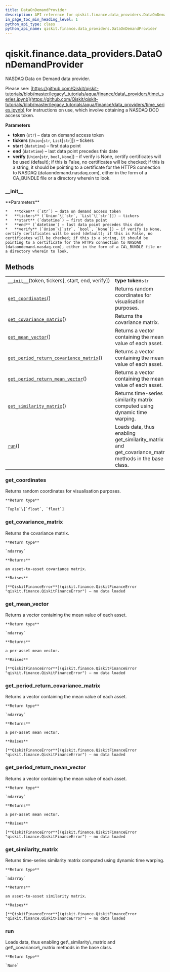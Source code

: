 ```yaml
---
title: DataOnDemandProvider
description: API reference for qiskit.finance.data_providers.DataOnDemandProvider
in_page_toc_min_heading_level: 1
python_api_type: class
python_api_name: qiskit.finance.data_providers.DataOnDemandProvider
---
```


<span id="qiskit-finance-data-providers-dataondemandprovider" />

# qiskit.finance.data\_providers.DataOnDemandProvider

<Class id="qiskit.finance.data_providers.DataOnDemandProvider" isDedicatedPage={true} github="https://github.com/qiskit-community/qiskit-aqua/tree/stable/0.8/qiskit/finance/data_providers/data_on_demand_provider.py" signature="DataOnDemandProvider(token, tickers, start=datetime.datetime(2016, 1, 1, 0, 0), end=datetime.datetime(2016, 1, 30, 0, 0), verify=None)">
  NASDAQ Data on Demand data provider.

  Please see: [https://github.com/Qiskit/qiskit-tutorials/blob/master/legacy\_tutorials/aqua/finance/data\_providers/time\_series.ipynb](https://github.com/Qiskit/qiskit-tutorials/blob/master/legacy_tutorials/aqua/finance/data_providers/time_series.ipynb) for instructions on use, which involve obtaining a NASDAQ DOD access token.

  **Parameters**

  *   **token** (`str`) – data on demand access token
  *   **tickers** (`Union`\[`str`, `List`\[`str`]]) – tickers
  *   **start** (`datetime`) – first data point
  *   **end** (`datetime`) – last data point precedes this date
  *   **verify** (`Union`\[`str`, `bool`, `None`]) – if verify is None, certify certificates will be used (default); if this is False, no certificates will be checked; if this is a string, it should be pointing to a certificate for the HTTPS connection to NASDAQ (dataondemand.nasdaq.com), either in the form of a CA\_BUNDLE file or a directory wherein to look.

  ### \_\_init\_\_

  <Function id="qiskit.finance.data_providers.DataOnDemandProvider.__init__" signature="__init__(token, tickers, start=datetime.datetime(2016, 1, 1, 0, 0), end=datetime.datetime(2016, 1, 30, 0, 0), verify=None)">
    **Parameters**

    *   **token** (`str`) – data on demand access token
    *   **tickers** (`Union`\[`str`, `List`\[`str`]]) – tickers
    *   **start** (`datetime`) – first data point
    *   **end** (`datetime`) – last data point precedes this date
    *   **verify** (`Union`\[`str`, `bool`, `None`]) – if verify is None, certify certificates will be used (default); if this is False, no certificates will be checked; if this is a string, it should be pointing to a certificate for the HTTPS connection to NASDAQ (dataondemand.nasdaq.com), either in the form of a CA\_BUNDLE file or a directory wherein to look.
  </Function>

  ## Methods

  |                                                                                                                                                                                                                             |                                                                                                          |
  | --------------------------------------------------------------------------------------------------------------------------------------------------------------------------------------------------------------------------- | -------------------------------------------------------------------------------------------------------- |
  | [`__init__`](#qiskit.finance.data_providers.DataOnDemandProvider.__init__ "qiskit.finance.data_providers.DataOnDemandProvider.__init__")(token, tickers\[, start, end, verify])                                             | **type token**`str`                                                                                      |
  | [`get_coordinates`](#qiskit.finance.data_providers.DataOnDemandProvider.get_coordinates "qiskit.finance.data_providers.DataOnDemandProvider.get_coordinates")()                                                             | Returns random coordinates for visualisation purposes.                                                   |
  | [`get_covariance_matrix`](#qiskit.finance.data_providers.DataOnDemandProvider.get_covariance_matrix "qiskit.finance.data_providers.DataOnDemandProvider.get_covariance_matrix")()                                           | Returns the covariance matrix.                                                                           |
  | [`get_mean_vector`](#qiskit.finance.data_providers.DataOnDemandProvider.get_mean_vector "qiskit.finance.data_providers.DataOnDemandProvider.get_mean_vector")()                                                             | Returns a vector containing the mean value of each asset.                                                |
  | [`get_period_return_covariance_matrix`](#qiskit.finance.data_providers.DataOnDemandProvider.get_period_return_covariance_matrix "qiskit.finance.data_providers.DataOnDemandProvider.get_period_return_covariance_matrix")() | Returns a vector containing the mean value of each asset.                                                |
  | [`get_period_return_mean_vector`](#qiskit.finance.data_providers.DataOnDemandProvider.get_period_return_mean_vector "qiskit.finance.data_providers.DataOnDemandProvider.get_period_return_mean_vector")()                   | Returns a vector containing the mean value of each asset.                                                |
  | [`get_similarity_matrix`](#qiskit.finance.data_providers.DataOnDemandProvider.get_similarity_matrix "qiskit.finance.data_providers.DataOnDemandProvider.get_similarity_matrix")()                                           | Returns time-series similarity matrix computed using dynamic time warping.                               |
  | [`run`](#qiskit.finance.data_providers.DataOnDemandProvider.run "qiskit.finance.data_providers.DataOnDemandProvider.run")()                                                                                                 | Loads data, thus enabling get\_similarity\_matrix and get\_covariance\_matrix methods in the base class. |

  ### get\_coordinates

  <Function id="qiskit.finance.data_providers.DataOnDemandProvider.get_coordinates" signature="get_coordinates()">
    Returns random coordinates for visualisation purposes.

    **Return type**

    `Tuple`\[`float`, `float`]
  </Function>

  ### get\_covariance\_matrix

  <Function id="qiskit.finance.data_providers.DataOnDemandProvider.get_covariance_matrix" signature="get_covariance_matrix()">
    Returns the covariance matrix.

    **Return type**

    `ndarray`

    **Returns**

    an asset-to-asset covariance matrix.

    **Raises**

    [**QiskitFinanceError**](qiskit.finance.QiskitFinanceError "qiskit.finance.QiskitFinanceError") – no data loaded
  </Function>

  ### get\_mean\_vector

  <Function id="qiskit.finance.data_providers.DataOnDemandProvider.get_mean_vector" signature="get_mean_vector()">
    Returns a vector containing the mean value of each asset.

    **Return type**

    `ndarray`

    **Returns**

    a per-asset mean vector.

    **Raises**

    [**QiskitFinanceError**](qiskit.finance.QiskitFinanceError "qiskit.finance.QiskitFinanceError") – no data loaded
  </Function>

  ### get\_period\_return\_covariance\_matrix

  <Function id="qiskit.finance.data_providers.DataOnDemandProvider.get_period_return_covariance_matrix" signature="get_period_return_covariance_matrix()">
    Returns a vector containing the mean value of each asset.

    **Return type**

    `ndarray`

    **Returns**

    a per-asset mean vector.

    **Raises**

    [**QiskitFinanceError**](qiskit.finance.QiskitFinanceError "qiskit.finance.QiskitFinanceError") – no data loaded
  </Function>

  ### get\_period\_return\_mean\_vector

  <Function id="qiskit.finance.data_providers.DataOnDemandProvider.get_period_return_mean_vector" signature="get_period_return_mean_vector()">
    Returns a vector containing the mean value of each asset.

    **Return type**

    `ndarray`

    **Returns**

    a per-asset mean vector.

    **Raises**

    [**QiskitFinanceError**](qiskit.finance.QiskitFinanceError "qiskit.finance.QiskitFinanceError") – no data loaded
  </Function>

  ### get\_similarity\_matrix

  <Function id="qiskit.finance.data_providers.DataOnDemandProvider.get_similarity_matrix" signature="get_similarity_matrix()">
    Returns time-series similarity matrix computed using dynamic time warping.

    **Return type**

    `ndarray`

    **Returns**

    an asset-to-asset similarity matrix.

    **Raises**

    [**QiskitFinanceError**](qiskit.finance.QiskitFinanceError "qiskit.finance.QiskitFinanceError") – no data loaded
  </Function>

  ### run

  <Function id="qiskit.finance.data_providers.DataOnDemandProvider.run" signature="run()">
    Loads data, thus enabling get\_similarity\_matrix and get\_covariance\_matrix methods in the base class.

    **Return type**

    `None`
  </Function>
</Class>

